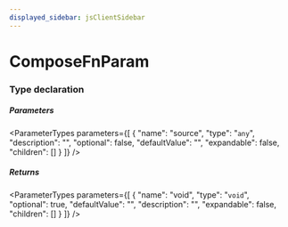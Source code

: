 ```yaml
---
displayed_sidebar: jsClientSidebar
---
```



# ComposeFnParam

### Type declaration

##### Parameters

<ParameterTypes parameters={[
  {
    "name": "source",
    "type": "`any`",
    "description": "",
    "optional": false,
    "defaultValue": "",
    "expandable": false,
    "children": []
  }
]} />

##### Returns

<ParameterTypes parameters={[
  {
    "name": "void",
    "type": "`void`",
    "optional": true,
    "defaultValue": "",
    "description": "",
    "expandable": false,
    "children": []
  }
]} />
